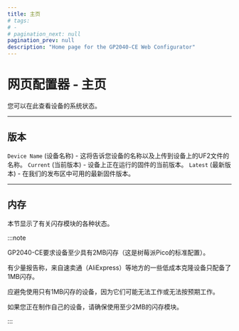 ```yaml
---
title: 主页
# tags:
# -
# pagination_next: null
pagination_prev: null
description: "Home page for the GP2040-CE Web Configurator"
---
```


# 网页配置器 - 主页

您可以在此查看设备的系统状态。

-----

## 版本

`Device Name` (设备名称) - 这将告诉您设备的名称以及上传到设备上的UF2文件的名称。
`Current` (当前版本) - 设备上正在运行的固件的当前版本。
`Latest` (最新版本) - 在我们的发布区中可用的最新固件版本。

-----

## 内存

本节显示了有关闪存模块的各种状态。

:::note

GP2040-CE要求设备至少具有2MB闪存（这是树莓派Pico的标准配置）。

有少量报告称，来自速卖通（AliExpress）等地方的一些低成本克隆设备只配备了1MB闪存。

应避免使用只有1MB闪存的设备，因为它们可能无法工作或无法按预期工作。

如果您正在制作自己的设备，请确保使用至少2MB的闪存模块。

:::
